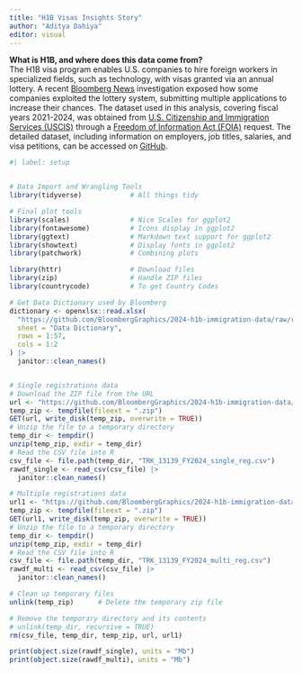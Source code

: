 ```yaml
---
title: "H1B Visas Insights Story"
author: "Aditya Dahiya"
editor: visual
---
```


**What is H1B, and where does this data come from?**\
The H1B visa program enables U.S. companies to hire foreign workers in specialized fields, such as technology, with visas granted via an annual lottery. A recent [Bloomberg News](https://www.bloomberg.com/graphics-v2) investigation exposed how some companies exploited the lottery system, submitting multiple applications to increase their chances. The dataset used in this analysis, covering fiscal years 2021-2024, was obtained from [U.S. Citizenship and Immigration Services (USCIS)](https://www.uscis.gov/) through a [Freedom of Information Act (FOIA)](https://www.foia.gov/) request. The detailed dataset, including information on employers, job titles, salaries, and visa petitions, can be accessed on [GitHub](https://github.com/BloombergGraphics/2024-h1b-immigration-data).

```r
#| label: setup


# Data Import and Wrangling Tools
library(tidyverse)            # All things tidy

# Final plot tools
library(scales)               # Nice Scales for ggplot2
library(fontawesome)          # Icons display in ggplot2
library(ggtext)               # Markdown text support for ggplot2
library(showtext)             # Display fonts in ggplot2
library(patchwork)            # Combining plots

library(httr)                 # Download files
library(zip)                  # Handle ZIP files
library(countrycode)          # To get Country Codes

# Get Data Dictionary used by Bloomberg
dictionary <- openxlsx::read.xlsx(
  "https://github.com/BloombergGraphics/2024-h1b-immigration-data/raw/refs/heads/main/TRK_13139_I129_H1B_Registrations_FY21_FY24_FOIA_FIN.xlsx",
  sheet = "Data Dictionary",
  rows = 1:57,
  cols = 1:2
) |> 
  janitor::clean_names()


# Single registrations data
# Download the ZIP file from the URL
url <- "https://github.com/BloombergGraphics/2024-h1b-immigration-data/blob/main/TRK_13139_FY2024_single_reg.zip?raw=true"
temp_zip <- tempfile(fileext = ".zip")
GET(url, write_disk(temp_zip, overwrite = TRUE))
# Unzip the file to a temporary directory
temp_dir <- tempdir()
unzip(temp_zip, exdir = temp_dir)
# Read the CSV file into R
csv_file <- file.path(temp_dir, "TRK_13139_FY2024_single_reg.csv")
rawdf_single <- read_csv(csv_file) |> 
  janitor::clean_names()

# Multiple registrations data
url1 <- "https://github.com/BloombergGraphics/2024-h1b-immigration-data/blob/main/TRK_13139_FY2024_multi_reg.zip?raw=true"
temp_zip <- tempfile(fileext = ".zip")
GET(url1, write_disk(temp_zip, overwrite = TRUE))
# Unzip the file to a temporary directory
temp_dir <- tempdir()
unzip(temp_zip, exdir = temp_dir)
# Read the CSV file into R
csv_file <- file.path(temp_dir, "TRK_13139_FY2024_multi_reg.csv")
rawdf_multi <- read_csv(csv_file) |> 
  janitor::clean_names()

# Clean up temporary files
unlink(temp_zip)      # Delete the temporary zip file

# Remove the temporary directory and its contents
# unlink(temp_dir, recursive = TRUE)  
rm(csv_file, temp_dir, temp_zip, url, url1)

print(object.size(rawdf_single), units = "Mb")
print(object.size(rawdf_multi), units = "Mb")
```
